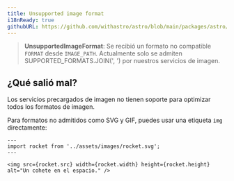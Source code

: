 ```yaml
---
title: Unsupported image format
i18nReady: true
githubURL: https://github.com/withastro/astro/blob/main/packages/astro/src/core/errors/errors-data.ts
---
```


> **UnsupportedImageFormat**: Se recibió un formato no compatible `FORMAT` desde `IMAGE_PATH`. Actualmente solo se admiten SUPPORTED_FORMATS.JOIN(', ') por nuestros servicios de imagen.

## ¿Qué salió mal?
Los servicios precargados de imagen no tienen soporte para optimizar todos los formatos de imagen.

Para formatos no admitidos como SVG y GIF, puedes usar una etiqueta `img` directamente:
```astro
---
import rocket from '../assets/images/rocket.svg';
---

<img src={rocket.src} width={rocket.width} height={rocket.height} alt="Un cohete en el espacio." />
```
